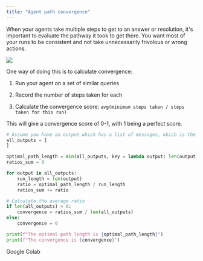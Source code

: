 ```yaml
---
title: "Agent path convergence"
---
```


When your agents take multiple steps to get to an answer or resolution, it's important to evaluate the pathway it took to get there. You want most of your runs to be consistent and not take unnecessarily frivolous or wrong actions.

<Frame caption="">
  <img src="https://storage.googleapis.com/arize-phoenix-assets/assets/images/phoenix-docs-images/1cbc2bab-image.jpeg" />
</Frame>

One way of doing this is to calculate convergence:

1. Run your agent on a set of similar queries

2. Record the number of steps taken for each

3. Calculate the convergence score: `avg(minimum steps taken / steps taken for this run)`

This will give a convergence score of 0-1, with 1 being a perfect score.

```python
# Assume you have an output which has a list of messages, which is the path taken
all_outputs = [
]

optimal_path_length = min(all_outputs, key = lambda output: len(output))
ratios_sum = 0

for output in all_outputs:
    run_length = len(output)
    ratio = optimal_path_length / run_length
    ratios_sum += ratio

# Calculate the average ratio
if len(all_outputs) > 0:
    convergence = ratios_sum / len(all_outputs)
else:
    convergence = 0

print(f"The optimal path length is {optimal_path_length}")
print(f"The convergence is {convergence}")
```

<Card horizontal icon="https://storage.googleapis.com/arize-phoenix-assets/assets/images/phoenix-docs-images/gc.ico" href="https://colab.research.google.com/github/Arize-ai/phoenix/blob/main/tutorials/evals/evaluate_agent.ipynb" >
    Google Colab
</Card>